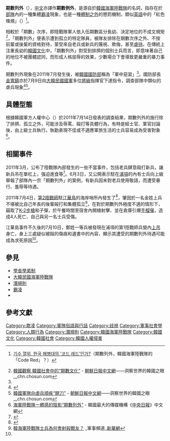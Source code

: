 {{Infobox Korean name
|hangul=기수 열외
|hanja=期數 列外
|rr=gisu yeol-oe 
|mr=kisu yŏl oe 
}}
'''期數列外'''（{{lang-ko|기수 열외}}），[[中文|中文]]亦譯作'''期數例外'''，是源自於[[韓國海軍陸戰隊|韓國海軍陸戰隊]]的名詞，指存在於[[部隊|部隊]]內的一種集體[[霸凌|霸凌]]現象，也是一種[[潛規則|體制之外]]的懲罰機制，類似[[英語|英語]]中的「紅色條規」（{{lang|en|Code Red}}）<ref>{{ko}}[http://tani700.tistory.com/entry/%EA%B8%B0%EC%88%98-%EC%97%B4%EC%99%B8-%ED%95%9C%EA%B5%AD-%ED%95%B4%EB%B3%91%EB%8C%80%EC%9D%98-%EC%BD%94%EB%93%9C-%EB%A0%88%EB%93%9C%EC%9D%B8%EA%B0%80 기수 열외, 한국 해병대의 '코드 레드'인가?]{{dead link|date=2018年3月 |bot=InternetArchiveBot |fix-attempted=yes }}（期數列外，韓國海軍陸戰隊的「Code Red」？）</ref>。

相較於「期數」次序，即陸戰隊軍人依入伍期數區分長幼、決定地位的不成文規矩<ref name="Chosun">[http://cn.chosun.com/big5/site/data/html_dir/2011/08/04/20110804000024.html 韓國觀察 韓國社會中的“期數文化”]{{Dead link}} - [[朝鮮日報|朝鮮日報中文網]]——洞察世界的韓國之眼__chn.chosun.com</ref>，「期數列外」便表示遭到孤立的特定隊員，被隊友排除在期數次序之外、不按前輩或後輩的資格對待，蒙受來自老兵或新兵的蔑視、欺侮，甚至[[虐待|虐待]]。在傳統上注重長幼的[[韓國文化|韓國文化]]中，「期數列外」對受到排擠的個別士兵而言，即意味著自己的地位不被團體認同，而形成人格屈辱的效果，少數場合下會導致更嚴重的暴力事件。

期數列外現象在2011年7月{{Link-ko|江華島海軍陸戰隊槍擊案|강화도 해병대 총기 난사 사건|江華島槍擊案}}發生後，被[[韓國國防部|韓國國防部]]稱為「軍中惡習」<ref name="Chosun"></ref>。國防部長[[金寬鎮|金寬鎮]]亦於7月9日向[[大韓民國國軍|大韓民國國軍]]多位[[將官|將級]]指揮官下達指令，調查部隊中類似的虐兵現象<ref name="cri">{{Cite web |url=http://gb.cri.cn/27824/2011/07/19/5190s3310575.htm |title=虐兵陋习冲击韩军未来 - 新闻 - 国际在线 |accessdate=2013-07-23 |archive-date=2013-05-12 |archive-url=https://web.archive.org/web/20130512092314/http://gb.cri.cn/27824/2011/07/19/5190s3310575.htm |dead-url=no }}</ref><ref>[http://cn.chosun.com/big5/site/data/html_dir/2011/07/11/20110711000003.html 韓國軍隊向虐兵頑疾“開刀”]{{Dead link}} - [[朝鮮日報|朝鮮日報中文網]]——洞察世界的韓國之眼__chn.chosun.com</ref>。

==具體型態==
根據韓國軍方人權中心（{{lang|ko|인권센터}}）於2011年7月14日發表的調查結果，期數列外的施行除了排擠、孤立之外，可能涉及辱罵、毆打等具體行為，有時是經士官、軍官討論後，由上級士兵執行。執勤表現不佳或不適應軍旅生活的士兵容易成為受害對象<ref>[http://chinese.joins.com/big5/article.do?method=detail&art_id=68701 海軍陸戰隊一體感的陰影“期數列外”] {{Wayback|url=http://chinese.joins.com/big5/article.do?method=detail&art_id=68701 |date=20200327200641 }} - 韓國最大的傳媒機構《[[韓國中央日報|中央日報]]》中文網</ref>。

==相關事件==
2011年3月，{{Link-en|韓國國家人權委員會|National Human Rights Commission of Korea}}公布了陸戰隊內部發生的一些不當事件，包括老兵肆意毆打新兵，讓新兵吊在單杠上，强迫進食等<ref>{{Cite web |url=http://gb.cri.cn/27824/2011/07/11/5190s3302283.htm |title=“问题士兵”困扰韩军 - 新闻 - 国际在线 |accessdate=2013-07-23 |archive-date=2013-05-13 |archive-url=https://web.archive.org/web/20130513060743/http://gb.cri.cn/27824/2011/07/11/5190s3302283.htm |dead-url=no }}</ref>。6月3日，又公開表示駐在[[浦項|浦項]]的{{Link-ko|大韓民國第1海軍陸戰師|대한민국 1해병사단|第1陸戰師}}內有士兵向上級舉報了部隊內一宗「期數列外」的案例，有新兵因未對老兵使用敬語，而遭受暴行、羞辱等待遇。

2011年7月4日，[[大韓民國第2海軍陸戰師|第2陸戰師]]駐[[江華島|江華島]]的海岸哨所內發生了{{Link-ja|江華島海軍陸戰隊槍擊案|江華島海兵隊銃乱射事件|槍擊事件}}<ref>{{Cite web |url=http://www.chinareviewnews.com/doc/1017/5/5/6/101755636.html?coluid=4&kindid=20&docid=101755636 |title=中國評論新聞：韓海軍陸戰隊發生持槍亂射事件　致4死2傷 |accessdate=2013-07-23 |archive-date=2016-03-05 |archive-url=https://web.archive.org/web/20160305141814/http://www.chinareviewnews.com/doc/1017/5/5/6/101755636.html?coluid=4&kindid=20&docid=101755636 |dead-url=no }}</ref>，肇因於一名金姓上兵不堪被比自己年長的後輩毆打和集體孤立<ref>[http://news.xinhuanet.com/mil/2011-07/11/c_121649762.htm 韓海軍陸戰隊士兵為何會射殺戰友？] {{Wayback|url=http://news.xinhuanet.com/mil/2011-07/11/c_121649762.htm |date=20110828202014 }}_軍事頻道_[[新華網|新華網]]</ref>，在對於期數列外極度不適的情形下，竊取了[[K-2步槍|K-2步槍]]和子彈，於午餐時間至宿舍內開槍射擊、並在倉庫引爆[[手榴彈|手榴彈]]，造成4人死亡、自己與另一名士兵受傷。

江華島事件不久後的7月10日，鄭姓一等兵被發現在浦項的第1陸戰師兵營內[[上吊|上吊]]身亡，身上三處疑似被毆的傷痕和遺書中的內容，顯示其遭受的期數列外待遇可能成為求死原因<ref name="cri"></ref>。

==參見==
{{portal box|大韓民國|軍事}}
* [[學長學弟制|學長學弟制]]
* [[大韓民國海軍陸戰隊|大韓民國海軍陸戰隊]]
* [[潛規則|潛規則]]
* [[霸凌|霸凌]]
* {{Link-ja|江華島海軍陸戰隊槍擊案|江華島海兵隊銃乱射事件}}

== 參考文獻 ==
{{Reflist}}

[[Category:欺凌|Category:欺凌]]
[[Category:軍隊俗語與行話|Category:軍隊俗語與行話]]
[[Category:歧視|Category:歧視]]
[[Category:軍事社會學|Category:軍事社會學]]
[[Category:人類行為|Category:人類行為]]
[[Category:潛規則|Category:潛規則]]
[[Category:韓國海軍陸戰隊|Category:韓國海軍陸戰隊]]
[[Category:韓國文化|Category:韓國文化]]
[[Category:韓國社會|Category:韓國社會]]
[[Category:韓國人權侵害|Category:韓國人權侵害]]